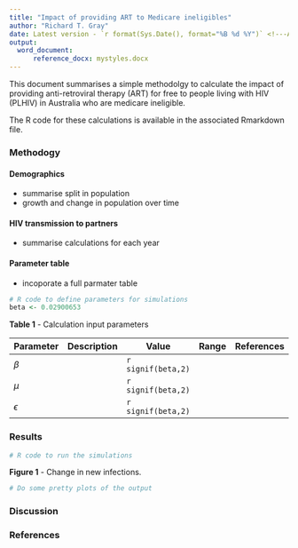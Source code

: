 ```yaml
---
title: "Impact of providing ART to Medicare ineligibles"
author: "Richard T. Gray"
date: Latest version - `r format(Sys.Date(), format="%B %d %Y")` <!---Add date automatically  using R whenever markdown is run! --->
output: 
  word_document:
      reference_docx: mystyles.docx
---
```


This document summarises a simple methodolgy to calculate the impact of providing anti-retroviral therapy (ART) for free to people living with HIV (PLHIV) in Australia who are medicare ineligible. 

<!----Testing Git Cloning --->

The R code for these calculations is available in the associated Rmarkdown file.

### Methodogy

#### Demographics

- summarise split in population
- growth and change in population over time

#### HIV transmission to partners

- summarise calculations for each year

#### Parameter table

- incoporate a full parmater table 

```r
# R code to define parameters for simulations
beta <- 0.02900653  
```

**Table 1** - Calculation input parameters 

Parameter  | Description | Value                                                        | Range | References
-----------|-------------|--------------------------------------------------------------|-------|------------
$\beta$    |             | `r signif(beta,2)`                                           |       |
$\mu$      |             | `r signif(beta,2)`                                           |       |
$\epsilon$ |             | `r signif(beta,2)`                                          |       |

### Results

```r
# R code to run the simulations
```

**Figure 1** - Change in new infections.

```r
# Do some pretty plots of the output
```

### Discussion


### References





